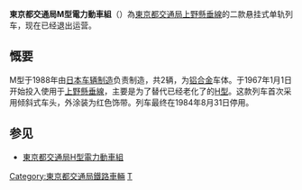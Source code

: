 {{noteTA|G1=Railway}}
{{鐵路車輛
|車輛名稱 = 東京都交通局M型電力動車組
|公司色 = black
|圖像 = UenoZooMonorail-M01.jpg
|圖像說明 = M型電力動車組
|產量=1组
|輛數 = 2
|列車編組 = 2
|起動加速度 = 
|營運最高速度 = 15
|設計最高速度 = 20
|減速度（正常） = 
|減速度（緊急） = 
|編組載客量 = 62人
|載客量 = 31人
|編組長度 = 
|全長 = 
|全闊 = 
|全高 = 
|編組總重量 = 
|車輛重量 = 
|軌距 = 
|電化方式 = 直流600V[[接触网供电|接触网供电]]
|受流方式 = 
|輸出 = 
|電動機輸出 = 
|編組輸出 = 
|齒輪比 = 
|驅動裝置 = 
|控制裝置 = 
|制動方式 = 
|保安裝置 = 
|訊號系統 =
|車身物料 = [[铝合金|铝合金]]
|轉向架 = 
|原產國 = {{JAP}}
|傳動方式=直-直
|牽引電動機=
|變速段數=
|輪徑=
|軸重=
|軸距=
|用戶=[[東京都交通局|東京都交通局]]
|路線=[[上野悬垂线|上野悬垂线]]
|訂單編號=
|車輛編號=
|型號 = M
|類型 = 悬挂式单轨列车
|設計 = 
|衍生自 = 
|衍生型 = 
|製造商 = [[日本车辆制造|日本车辆制造]]
|製造年份 = 1966年
|投入服務日期 = 1967年1月1日-1984年8月31日
|備註 =
}}

'''東京都交通局M型電力動車組'''（{{jpn|j=東京都交通局M形電車|hg=とうきょうとこうつうきょくMがたでんしゃ|rm=Tōkyōto kōtsūkyoku M gata densha|f=y}}）為[[東京都交通局|東京都交通局]][[上野懸垂線|上野懸垂線]]的二款悬挂式单轨列车，现在已经退出运营。

==慨要==
M型于1988年由[[日本车辆制造|日本车辆制造]]负责制造，共2辆，为[[铝合金|铝合金]]车体。于1967年1月1日开始投入使用于[[上野懸垂線|上野懸垂線]]，主要是为了替代已经老化了的[[東京都交通局H型電力動車組|H型]]。这款列车首次采用倾斜式车头，外涂装为红色饰带。列车最终在1984年8月31日停用。

==参见==
*[[東京都交通局H型電力動車組|東京都交通局H型電力動車組]]

{{東京都交通局鐵路車輛}}

[[Category:東京都交通局鐵路車輛|Category:東京都交通局鐵路車輛]]
[[Category:日本單軌鐵路|T]]